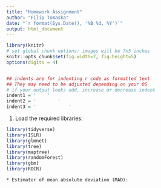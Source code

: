 ```yaml
---
title: "Homework Assignment"
author: "Filip Tomaska"
date: "`r format(Sys.Date(), '%B %d, %Y')`"
output: html_document
---
```



```r
library(knitr)
# set global chunk options: images will be 7x5 inches
knitr::opts_chunk$set(fig.width=7, fig.height=5)
options(digits = 4)


## indents are for indenting r code as formatted text
## They may need to be adjusted depending on your OS
# if your output looks odd, increase or decrease indent
indent1 = '    '
indent2 = '        '
indent3 = '            '
```


1. Load the required libraries:
    

        
```r
library(tidyverse) 
library(ISLR) 
library(glmnet) 
library(tree) 
library(maptree) 
library(randomForest) 
library(gbm) 
library(ROCR)
```
    * Estimator of mean absolute deviation (MAD):

    